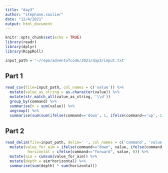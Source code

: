 ```yaml
---
title: "day3"
author: "stephane.soulier"
date: "12/4/2021"
output: html_document
---
```


```r
knitr::opts_chunk$set(echo = TRUE)
library(readr)
library(dplyr)
library(RcppRoll)
```

```r
input_path = '~/repo/adventofcode/2021/day3/input.txt'
```


## Part 1

```r
read_csv(file=input_path, col_names = c('value')) %>% 
  mutate(value_as_string = as.character(value)) %>% 
  mutate(str_match_all(value_as_string, '\\d'))
  group_by(command) %>% 
  summarise(n = sum(value)) %>% 
  ungroup() %>% 
  summarise(sum(sum(ifelse(command=='down', 1, ifelse(command=='up',-1, 0)) * n) *ifelse(command == 'forward', n, 0)))
```


## Part 2

```r
read_delim(file=input_path, delim=' ', col_names = c('command', 'value')) %>% 
  mutate(value_for_aim = ifelse(command=="down", value, ifelse(command == "up", -value, 0)),
          horizontal = ifelse(command=="forward", value, 0)) %>%
  mutate(aim = cumsum(value_for_aim)) %>% 
  mutate(depth = aim*horizontal) %>% 
  summarise(sum(depth) * sum(horizontal))
```

